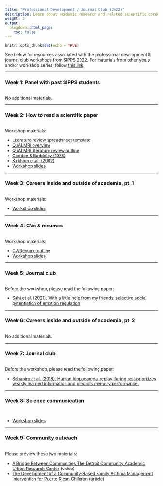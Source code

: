 ```yaml
---
title: "Professional Development / Journal Club (2022)"
description: Learn about academic research and related scientific careers, as well as how to digest and think critically about contemporary journal articles.
weight: 3
output:
  blogdown::html_page:
    toc: false
---
```


```r
knitr::opts_chunk$set(echo = TRUE)
```

See below for resources associated with the professional development & journal club workshops from SIPPS 2022. For materials from other years and/or workshop series, follow [this link](/workshops).

<hr>

### Week 1: Panel with past SIPPS students
<br>
No additional materials.

<hr>

### Week 2: How to read a scientific paper
<br>
Workshop materials:

<ul>
<li><a href="/workshop_files/2022/prof-dev/LitReivewTable_Template.xlsx" download>Literature review spreadsheet template</a>
<li><a href="/workshop_files/2022/prof-dev/QuALMRI_Handout_1490.pdf" download>QuALMRI overview</a>
<li><a href="/workshop_files/2022/prof-dev/QuALMRI_LitReviewOutline_Template.docx" download>QuALMRI literature review outline</a>
<li><a href="/workshop_files/2022/prof-dev/Godden1975_ContextDependentMemory.pdf" download>Godden & Baddeley (1975)</a>
<li><a href="/workshop_files/2022/prof-dev/Kirkham2002_VisualStatisticalLearning.pdf" download>Kirkham et al. (2002)</a>
<li><a href="/workshop_files/2022/prof-dev/HowToRead_slides.pdf" download>Workshop slides</a>
</ul>

<hr>

### Week 3: Careers inside and outside of academia, pt. 1
<br>
Workshop materials:

<ul>
<li><a href="/workshop_files/2022/prof-dev/sipps_career-options_hdz.pdf" download>Workshop slides</a>
</ul>

<hr>

### Week 4: CVs & resumes
<br>
Workshop materials:

<ul>
<li><a href="/workshop_files/2022/prof-dev/CVResume_outline_worksheet.docx" download>CV/Resume outline</a>
<li><a href="/workshop_files/2022/prof-dev/week4_CVsResumes.pdf" download>Workshop slides</a>
</ul>

<hr>

### Week 5: Journal club
<br>
Before the workshop, please read the following paper:

<ul>
<li><a href="/workshop_files/2022/prof-dev/Sahi_2020.pdf" download>Sahi et al. (2021). With a little help from my friends: selective social potentiation of emotion regulation</a>
</ul>

<hr>

### Week 6: Careers inside and outside of academia, pt. 2
<br>
No additional materials.

<hr>

### Week 7: Journal club
<br>
Before the workshop, please read the following paper:

<ul>
<li><a href="/workshop_files/2022/prof-dev/HippReplay_Schapiro_2018.pdf" download>Schapiro et al. (2018). Human hippocampal replay during rest prioritizes weakly learned information and predicts memory performance.</a>
</ul>

<hr>

### Week 8: Science communication
<br>
<ul>
<li><a href="/workshop_files/2022/prof-dev/scicomm_slides.pdf" download>Workshop slides</a>
</ul>

<hr>

### Week 9: Community outreach
<br>
Please preview these two materials:
<ul>
<li>[A Bridge Between Communities The Detroit Community Academic Urban Research Center](https://www.youtube.com/watch?v=P64TPPZyhhQ){target="_blank"} (video)
<li>[The Development of a Community-Based Family Asthma Management Intervention for Puerto Rican Children](https://www.ncbi.nlm.nih.gov/pmc/articles/PMC3113604/pdf/nihms-300391.pdf){target="_blank"} (article)
</ul>